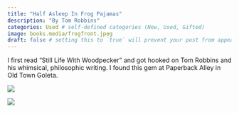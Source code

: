 ```yaml
---
title: "Half Asleep In Frog Pajamas"
description: "By Tom Robbins"
categories: Used # self-defined categories (New, Used, Gifted)
image: books.media/frogfront.jpeg
draft: false # setting this to `true` will prevent your post from appearing on your listing page until you're ready!
---
```


I first read "Still Life With Woodpecker" and got hooked on Tom Robbins and his whimsical, philosophic writing. I found this gem at Paperback Alley in Old Town Goleta.

![](books.media/frogfront.jpeg){fig-align="center"}

![](books.media/frogback.jpeg){fig-align="center"}